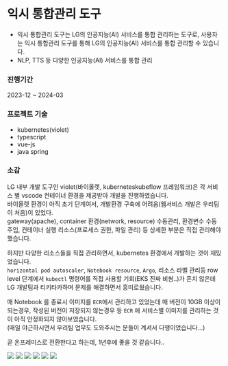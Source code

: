 # 익시 통합관리 도구
- 익시 통합관리 도구는 LG의 인공지능(AI) 서비스를 통합 관리하는 도구로, 사용자는 익시 통합관리 도구를 통해 LG의 인공지능(AI) 서비스를 통합 관리할 수 있습니다.
- NLP, TTS 등 다양한 인공지능(AI) 서비스를 통합 관리
### 진행기간 
2023-12 ~ 2024-03

### 프로젝트 기술
- kubernetes(violet)
- typescript
- vue-js
- java spring

### 소감
LG 내부 개발 도구인 violet(바이올렛, kuberneteskubeflow 프레임워크)은 각 서비스 별 vscode 컨테이너 환경을 제공받아 개발을 진행하였습니다.   
바이올렛 환경이 아직 초기 단계여서, 개발환경 구축에 어려움(웹서비스 개발은 우리팀이 처음)이 있었다.  
gateway(apache), container 환경(network, resource) 수동관리, 환경변수 수동 주입, 컨테이너 실행 리소스(프로세스 권한, 파일 관리) 등 상세한 부분은 직접 관리해야 했습니다.  

하지만 다양한 리소스들을 직접 관리하면서, kubernetes 환경에서 개발하는 것이 재밌었습니다.  
`horizontal pod autoscaler`, `Notebook resource`, `Argo`, 리소스 라벨 관리등 row level 단계에서 `kubectl` 명령어를 직접 사용할 기회(EKS 진짜 비쌈..)가 흔치 않은데 LG 개발팀과 티키타카하며 문제를 해결하면서 흥미로웠습니다.  

매 Notebook 를 종료시 이미지를 `ECR`에서 관리하고 있었는데 매 버전이 10GB 이상이 되는경우, 작성된 버전이 저장되지 않는경우 등 `ECR` 에 서비스별 이미지를 관리하는 것이 아직 안정화되지 않아보였습니다.  
(매일 야근하시면서 우리팀 업무도 도와주시는 분들이 계셔서 다행이었습니다...)

곧 온프레미스로 전환한다고 하는데, 1년후에 좋을 것 같습니다..  


<img src="/projects/ixi-admin/1.png" />
<img src="/projects/ixi-admin/2.png" />
<img src="/projects/ixi-admin/3.png" />
<img src="/projects/ixi-admin/4.png" />
<img src="/projects/ixi-admin/5.png" />
<img src="/projects/ixi-admin/6.png" />